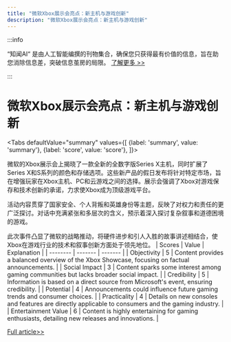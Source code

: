 ```yaml
---
title: "微软Xbox展示会亮点：新主机与游戏创新"
description: "微软Xbox展示会亮点：新主机与游戏创新"
---
```



:::info

“知闻AI“ 是由人工智能编撰的刊物集合，确保您只获得最有价值的信息，旨在助您消除信息差，突破信息茧房的局限。  [了解更多 >>](/zh-Hans/docs/guides)

:::

# 微软Xbox展示会亮点：新主机与游戏创新


<Tabs
	defaultValue="summary"
	values={[
	{label: 'summary', value: 'summary'},
	{label: 'score', value: 'score'},
]}>
<TabItem value="summary">


微软的Xbox展示会上揭晓了一款全新的全数字版Series X主机，同时扩展了Series X和S系列的颜色和存储选项。这些新产品的假日发布将针对特定市场，旨在增强玩家在Xbox主机、PC和云游戏之间的选择。展示会强调了Xbox对游戏保存和技术创新的承诺，力求使Xbox成为顶级游戏平台。

活动内容贯穿了国家安全、个人背叛和英雄身份等主题，反映了对权力和责任的更广泛探讨。对话中充满紧张和多层次的含义，预示着深入探讨复杂叙事和道德困境的游戏。

此次事件凸显了微软的战略推动，将硬件进步和引人入胜的故事讲述相结合，使Xbox在游戏行业的技术和叙事创新方面处于领先地位。
</TabItem>
<TabItem value="score">
	| Scores     | Value   | Explanation |
	| -------- | ------- | ------- |
	| Objectivity  | 5    | Content provides a balanced overview of the Xbox Showcase, focusing on factual announcements.    |
	| Social Impact | 3     | Content sparks some interest among gaming communities but lacks broader social impact.    |
	| Credibility    | 5    | Information is based on a direct source from Microsoft's event, ensuring credibility.    |
	| Potential    | 4    | Announcements could influence future gaming trends and consumer choices.    |
	| Practicality    | 4    | Details on new consoles and features are directly applicable to consumers and the gaming industry.    |
	| Entertainment Value    | 6    | Content is highly entertaining for gaming enthusiasts, detailing new releases and innovations.    |
</TabItem>
</Tabs>

[Full article>>](https://www.cnet.com/videos/everything-announced-at-microsofts-xbox-showcase-event/#ftag=CAD590a51e)
